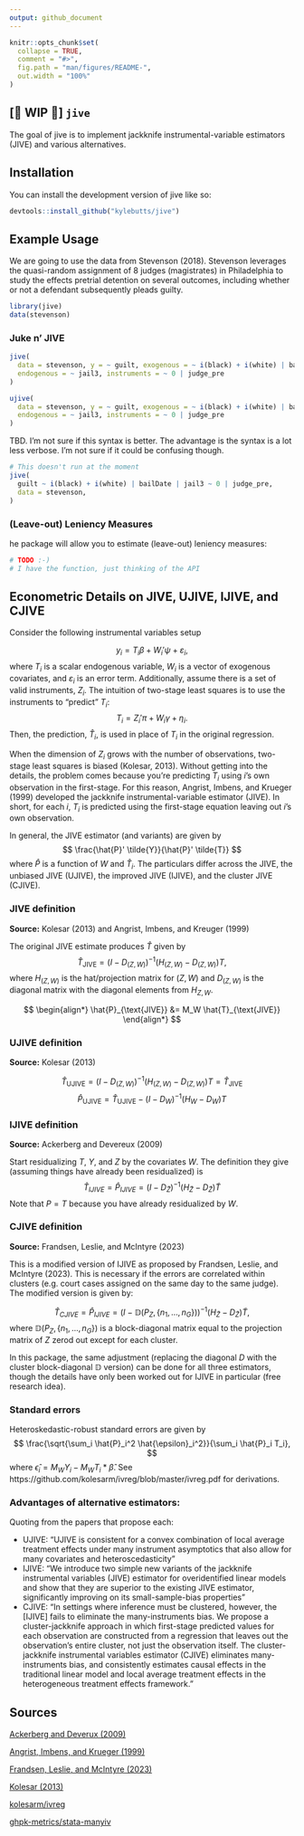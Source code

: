 ```yaml
---
output: github_document
---
```


<!-- README.md is generated from README.Rmd. Please edit that file -->

```r
knitr::opts_chunk$set(
  collapse = TRUE,
  comment = "#>",
  fig.path = "man/figures/README-",
  out.width = "100%"
)
```

## [🚧 WIP 🚧] `jive`

<!-- badges: start -->
<!-- badges: end -->

The goal of jive is to implement jackknife instrumental-variable estimators (JIVE) and various alternatives. 

## Installation

You can install the development version of jive like so:

``` r
devtools::install_github("kylebutts/jive") 
```

## Example Usage

We are going to use the data from Stevenson (2018). Stevenson leverages the quasi-random assignment of 8 judges (magistrates) in Philadelphia to study the effects pretrial detention on several outcomes, including whether or not a defendant subsequently pleads guilty. 
```r
library(jive)
data(stevenson)
```

### Juke n' JIVE

```r
jive(
  data = stevenson, y = ~ guilt, exogenous = ~ i(black) + i(white) | bailDate, 
  endogenous = ~ jail3, instruments = ~ 0 | judge_pre
)
```

```r
ujive(
  data = stevenson, y = ~ guilt, exogenous = ~ i(black) + i(white) | bailDate, 
  endogenous = ~ jail3, instruments = ~ 0 | judge_pre
)
```

TBD. I'm not sure if this syntax is better. The advantage is the syntax is a lot less verbose. I'm not sure if it could be confusing though.

```r
# This doesn't run at the moment
jive(
  guilt ~ i(black) + i(white) | bailDate | jail3 ~ 0 | judge_pre,
  data = stevenson, 
)
```


### (Leave-out) Leniency Measures 
he package will allow you to estimate (leave-out) leniency measures: 

```r
# TODO :-) 
# I have the function, just thinking of the API
```

## Econometric Details on JIVE, UJIVE, IJIVE, and CJIVE

Consider the following instrumental variables setup

$$
y_i = T_i \beta + W_i' \psi + \varepsilon_i,
$$
where $T_i$ is a scalar endogenous variable, $W_i$ is a vector of exogenous covariates, and $\varepsilon_i$ is an error term. Additionally, assume there is a set of valid instruments, $Z_i$. The intuition of two-stage least squares is to use the instruments to "predict" $T_i$:
$$
T_i = Z_i' \pi + W_i \gamma + \eta_i.
$$ 
Then, the prediction, $\hat{T}_i$, is used in place of $T_i$ in the original regression. 

When the dimension of $Z_i$ grows with the number of observations, two-stage least squares is biased (Kolesar, 2013). Without getting into the details, the problem comes because you're predicting $T_i$ using $i$'s own observation in the first-stage. For this reason, Angrist, Imbens, and Krueger (1999) developed the jackknife instrumental-variable estimator (JIVE). In short, for each $i$, $T_i$ is predicted using the first-stage equation leaving out $i$'s own observation. 

In general, the JIVE estimator (and variants) are given by
$$
\frac{\hat{P}' \tilde{Y}}{\hat{P}' \tilde{T}}
$$
where $\hat{P}$ is a function of $W$ and $\hat{T}_i$. The particulars differ across the JIVE, the unbiased JIVE (UJIVE), the improved JIVE (IJIVE), and the cluster JIVE (CJIVE). 

### JIVE definition
**Source:** Kolesar (2013) and Angrist, Imbens, and Kreuger (1999)

The original JIVE estimate produces $\hat{T}$ given by
$$
\hat{T}_{\text{JIVE}} = (I - D_{(Z,W)})^{-1} (H_{(Z,W)} - D_{(Z,W)}) T,
$$
where $H_{(Z,W)}$ is the hat/projection matrix for $(Z,W)$ and $D_{(Z,W)}$ is the diagonal matrix with the diagonal elements from $H_{Z, W}$.

$$
\begin{align*}
\hat{P}_{\text{JIVE}} &= M_W \hat{T}_{\text{JIVE}}
\end{align*}
$$

### UJIVE definition 
**Source:** Kolesar (2013) 

$$
\hat{T}_{\text{UJIVE}} = (I - D_{(Z,W)})^{-1} (H_{(Z,W)} - D_{(Z,W)}) T = \hat{T}_{\text{JIVE}}
$$
$$
\hat{P}_{\text{UJIVE}} = \hat{T}_{\text{UJIVE}} - (I - D_{W})^{-1} (H_{W} - D_{W}) T
$$

### IJIVE definition
**Source:** Ackerberg and Devereux (2009)

Start residualizing $T$, $Y$, and $Z$ by the covariates $W$. The definition they give (assuming things have already been residualized) is
$$
\hat{T}_{IJIVE} = \hat{P}_{IJIVE} = (I - D_{\tilde{Z}})^{-1} (H_{\tilde{Z}} - D_{\tilde{Z}}) \tilde{T}
$$
Note that $P = T$ because you have already residualized by $W$. 


### CJIVE definition
**Source:** Frandsen, Leslie, and McIntyre (2023)

This is a modified version of IJIVE as proposed by Frandsen, Leslie, and McIntyre (2023). This is necessary if the errors are correlated within clusters (e.g. court cases assigned on the same day to the same judge). The modified version is given by:

$$
\hat{T}_{CJIVE} = \hat{P}_{IJIVE} = (I - \mathbb{D}(P_Z, \{ n_1, \dots, n_G \}))^{-1} (H_{\tilde{Z}} - D_{\tilde{Z}}) \tilde{T},
$$
where $\mathbb{D}(P_Z, \{ n_1, \dots, n_G \})$ is a block-diagonal matrix equal to the projection matrix of $Z$ zerod out except for each cluster.

In this package, the same adjustment (replacing the diagonal $D$ with the cluster block-diagonal $\mathbb{D}$ version) can be done for all three estimators, though the details have only been worked out for IJIVE in particular (free research idea).

### Standard errors 

Heteroskedastic-robust standard errors are given by 
$$ 
  \frac{\sqrt{\sum_i \hat{P}_i^2 \hat{\epsilon}_i^2}}{\sum_i \hat{P}_i T_i},
$$
where $\hat{\epsilon}_i = M_W Y_i - M_W T_i * \hat{\beta}$. See https://github.com/kolesarm/ivreg/blob/master/ivreg.pdf for derivations.

### Advantages of alternative estimators:

Quoting from the papers that propose each: 

- UJIVE: "UJIVE is consistent for a convex combination of local average treatment effects under many instrument asymptotics that also allow for many covariates and heteroscedasticity"
- IJIVE: "We introduce two simple new variants of the jackknife instrumental variables (JIVE) estimator for overidentified linear models and show that they are superior to the existing JIVE estimator, significantly improving on its small-sample-bias properties"
- CJIVE: "In settings where inference must be clustered, however, the [IJIVE] fails to eliminate the many-instruments bias. We propose a cluster-jackknife approach in which first-stage predicted values for each observation are constructed from a regression that leaves out the observation's entire cluster, not just the observation itself. The cluster-jackknife instrumental variables estimator (CJIVE) eliminates many-instruments bias, and consistently estimates causal effects in the traditional linear model and local average treatment effects in the heterogeneous treatment effects framework."

## Sources

[Ackerberg and Deverux (2009)](literature/Ackerberg_Deverux_2009.pdf)

[Angrist, Imbens, and Krueger (1999)](literature/Angrist_Imbens_Krueger_1999.pdf)

[Frandsen, Leslie, and McIntyre (2023)](literature/Frandsen_Leslie_McIntyre_2023.pdf)

[Kolesar (2013)](literature/Kolesar_2013.pdf)

[kolesarm/ivreg](https://github.com/kolesarm/ivreg)

[ghpk-metrics/stata-manyiv](https://github.com/gphk-metrics/stata-manyiv)
